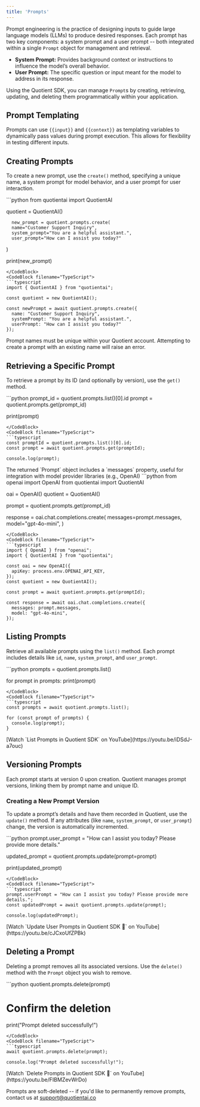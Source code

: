 ```yaml
---
title: 'Prompts'
---
```


Prompt engineering is the practice of designing inputs to guide large language models (LLMs) to produce desired responses. Each prompt has two key components: a system prompt and a user prompt -- both integrated within a single `Prompt` object for management and retrieval.

- **System Prompt:** Provides background context or instructions to influence the model’s overall behavior.
- **User Prompt:** The specific question or input meant for the model to address in its response.

Using the Quotient SDK, you can manage `Prompt`s by creating, retrieving, updating, and deleting them programmatically within your application.

## Prompt Templating
Prompts can use `{{input}}` and `{{context}}` as templating variables to dynamically pass values during prompt execution. This allows for flexibility in testing different inputs.

## Creating Prompts

To create a new prompt, use the `create()` method, specifying a unique name, a system prompt for model behavior, and a user prompt for user interaction.

<CodeGroup>
  <CodeBlock filename="Python">
  ```python
  from quotientai import QuotientAI

  quotient = QuotientAI()

      new_prompt = quotient.prompts.create(
      name="Customer Support Inquiry",
      system_prompt="You are a helpful assistant.",
      user_prompt="How can I assist you today?"
  )
  
  print(new_prompt)
  ```
  </CodeBlock>
  <CodeBlock filename="TypeScript">
  ```typescript
  import { QuotientAI } from "quotientai";

  const quotient = new QuotientAI();

  const newPrompt = await quotient.prompts.create({
    name: "Customer Support Inquiry",
    systemPrompt: "You are a helpful assistant.",
    userPrompt: "How can I assist you today?"
  });
  ```
  </CodeBlock>
</CodeGroup>

<Note> Prompt names must be unique within your Quotient account. Attempting to create a prompt with an existing name will raise an error.</Note>

## Retrieving a Specific Prompt

To retrieve a prompt by its ID (and optionally by version), use the `get()` method.

<CodeGroup>
  <CodeBlock filename="Python">
  ```python
  prompt_id = quotient.prompts.list()[0].id
  prompt = quotient.prompts.get(prompt_id)

  print(prompt)
  ```
  </CodeBlock>
  <CodeBlock filename="TypeScript">
  ```typescript
  const promptId = quotient.prompts.list()[0].id;
  const prompt = await quotient.prompts.get(promptId);

  console.log(prompt);
  ```
  </CodeBlock>
</CodeGroup>

<Tip>
The returned `Prompt` object includes a `messages` property, useful for integration with model provider libraries (e.g., OpenAI)

<CodeGroup>
  <CodeBlock filename="Python">
  ```python
  from openai import OpenAI
  from quotientai import QuotientAI

  oai = OpenAI()
  quotient = QuotientAI()
  
  prompt = quotient.prompts.get(prompt_id)
  
  response = oai.chat.completions.create(
      messages=prompt.messages,
      model="gpt-4o-mini",
  )
  ```
  </CodeBlock>
  <CodeBlock filename="TypeScript">
  ```typescript
  import { OpenAI } from "openai";
  import { QuotientAI } from "quotientai";

  const oai = new OpenAI({
    apiKey: process.env.OPENAI_API_KEY,
  });
  const quotient = new QuotientAI();

  const prompt = await quotient.prompts.get(promptId);

  const response = await oai.chat.completions.create({
    messages: prompt.messages,
    model: "gpt-4o-mini",
  });
  ```
  </CodeBlock>
</CodeGroup>

</Tip>

## Listing Prompts

Retrieve all available prompts using the `list()` method. Each prompt includes details like `id`, `name`, `system_prompt`, and `user_prompt`.

<CodeGroup>
  <CodeBlock filename="Python">
  ```python
  prompts = quotient.prompts.list()

  for prompt in prompts:
      print(prompt)
  ```
  </CodeBlock>
  <CodeBlock filename="TypeScript">
  ```typescript
  const prompts = await quotient.prompts.list();

  for (const prompt of prompts) {
    console.log(prompt);
  }
  ```
  </CodeBlock>
</CodeGroup>

 <Tip>
  [Watch `List Prompts in Quotient SDK` on YouTube](https://youtu.be/iDSdJ-a7ouc)
</Tip>

## Versioning Prompts

Each prompt starts at version 0 upon creation. Quotient manages prompt versions, linking them by prompt name and unique ID.

### Creating a New Prompt Version

To update a prompt’s details and have them recorded in Quotient, use the `update()` method. If any attributes (like `name`, `system_prompt`, or `user_prompt`) change, the version is automatically incremented.

<CodeGroup>
  <CodeBlock filename="Python">
  ```python
  prompt.user_prompt = "How can I assist you today? Please provide more details."

  updated_prompt = quotient.prompts.update(prompt=prompt)
  
  print(updated_prompt)
  ```
  </CodeBlock>
  <CodeBlock filename="TypeScript">
  ```typescript
  prompt.userPrompt = "How can I assist you today? Please provide more details.";
  const updatedPrompt = await quotient.prompts.update(prompt);

  console.log(updatedPrompt);
  ```
  </CodeBlock>
</CodeGroup>

<Tip>
[Watch `Update User Prompts in Quotient SDK 🤖` on YouTube](https://youtu.be/cJCxoUfZPBk)
</Tip>

## Deleting a Prompt

Deleting a prompt removes all its associated versions. Use the `delete()` method with the `Prompt` object you wish to remove.

<CodeGroup>
  <CodeBlock filename="Python">
  ```python
  quotient.prompts.delete(prompt)

  # Confirm the deletion
  print("Prompt deleted successfully!")
  ```
  </CodeBlock>
  <CodeBlock filename="TypeScript">
  ```typescript
  await quotient.prompts.delete(prompt);

  console.log("Prompt deleted successfully!");
  ```
  </CodeBlock>
</CodeGroup>

<Tip>
[Watch `Delete Prompts in Quotient SDK 👋` on YouTube](https://youtu.be/FIBMZevWrDo)
</Tip>

<Note> Prompts are soft-deleted -- if you'd like to permanently remove prompts, contact us at [support@quotientai.co](mailto:support@quotientai.co)</Note>
